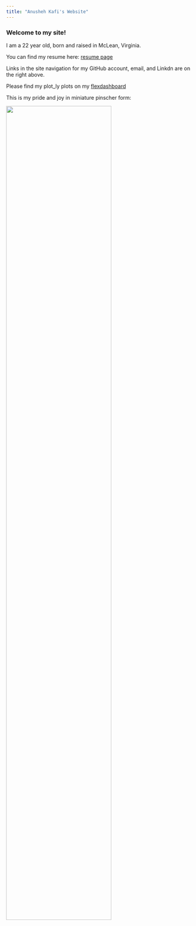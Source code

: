 ```yaml
---
title: "Anusheh Kafi's Website"
---
```


### Welcome to my site!

I am a 22 year old, born and raised in McLean, Virginia. 

You can find my resume here: [resume page](about.html)


Links in the site navigation for my GitHub account, email, and Linkdn are on the right above. 

Please find my plot_ly plots on my [flexdashboard](dashboard.html)


This is my pride and joy in miniature pinscher form: 

<img src="images/tempy.png" style="width:75%">

